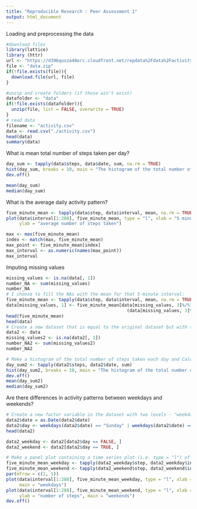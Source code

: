 ```yaml
---
title: "Reproducible Research : Peer Assessment 1"
output: html_document
---
```


Loading and preprocessing the data 

```r
#download files
library(lattice)
library (httr)
url <- "https://d396qusza40orc.cloudfront.net/repdata%2Fdata%2Factivity.zip"
file <- "data.zip"
if(!file.exists(file)){
  download.file(url, file)
}

#unzip and create folders (if those ain't exist)
datafolder <- "data"
if(!file.exists(datafolder)){
  unzip(file, list = FALSE, overwrite = TRUE)
}
# read data
filename <- "activity.csv"
data <- read.csv("./activity.csv")
head(data)
summary(data)
```

What is mean total number of steps taken per day?

```r
day_sum <- tapply(data$steps, data$date, sum, na.rm = TRUE)
hist(day_sum, breaks = 10, main = "The histogram of the total number of steps taken per day")
dev.off()

mean(day_sum)
median(day_sum)
```

What is the average daily activity pattern?

```r
five_minute_mean <- tapply(data$step, data$interval, mean, na.rm = TRUE)
plot(data$interval[1:288], five_minute_mean, type = "l", xlab = "5 minutes interval in one day", 
     ylab = "average number of steps taken")

max <- max(five_minute_mean)
index <- match(max, five_minute_mean)
max_point <- five_minute_mean[index]
max_interval <- as.numeric(names(max_point))
max_interval
```


Imputing missing values 

```r
missing_values <- is.na(data[, 1])
number_NA <- sum(missing_values)
number_NA
# I choose to fill the NAs with the mean for that 5-minute interval:
five_minute_mean <- tapply(data$step, data$interval, mean, na.rm = TRUE)
data[missing_values, 1] <- five_minute_mean[data[missing_values, 3]%/%100 * 12 + 
                                              (data[missing_values, 3]%%100)/5 + 1]
head(five_minute_mean)
head(data)
# Create a new dataset that is equal to the original dataset but with the missing data filled in.
data2 <- data
missing_values2 <- is.na(data2[, 1])
number_NA2 <- sum(missing_values2)
number_NA2

# Make a histogram of the total number of steps taken each day and Calculate and report the mean and median total number of steps taken per day. Do these values differ from the estimates from the first part of the assignment? What is the impact of imputing missing data on the estimates of the total daily number of steps?
day_sum2 <- tapply(data2$steps, data2$date, sum)
hist(day_sum2, breaks = 10, main = "The histogram of the total number of steps taken per day (NA filled)")
dev.off()
mean(day_sum2)
median(day_sum2)
```

Are there differences in activity patterns between weekdays and weekends?

```r
# Create a new factor variable in the dataset with two levels - "weekday" and "weekend" indicating whether a given date is a weekday or weekend day.
data2$date = as.Date(data2$date)
data2$day <- weekdays(data2$date) == "Sunday" | weekdays(data2$date) == "Saturday"
head(data2)

data2_weekday <- data2[data2$day == FALSE, ]
data2_weekend <- data2[data2$day == TRUE, ]

# Make a panel plot containing a time series plot (i.e. type = "l") of the 5-minute interval (x-axis) and the average number of steps taken, averaged across all weekday days or weekend days (y-axis)
five_minute_mean_weekday <- tapply(data2_weekday$step, data2_weekday$interval, mean)
five_minute_mean_weekend <- tapply(data2_weekend$step, data2_weekend$interval, mean)
par(mfrow = c(2, 1))
plot(data$interval[1:288], five_minute_mean_weekday, type = "l", xlab = "", ylab = "number of steps", 
     main = "weekdays")
plot(data$interval[1:288], five_minute_mean_weekend, type = "l", xlab = "interval", 
     ylab = "number of steps", main = "weekends")
dev.off()
```


